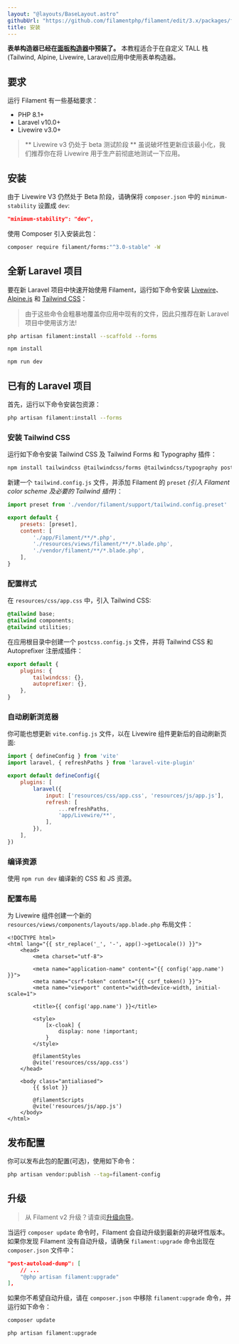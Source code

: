 ```yaml
---
layout: "@layouts/BaseLayout.astro"
githubUrl: "https://github.com/filamentphp/filament/edit/3.x/packages/forms/docs/01-installation.md"
title: 安装
---
```


**表单构造器已经在[面板构造器](../panels/installation)中预装了。** 本教程适合于在自定义 TALL 栈(Tailwind, Alpine, Livewire, Laravel)应用中使用表单构造器。

## 要求

运行 Filament 有一些基础要求：

- PHP 8.1+
- Laravel v10.0+
- Livewire v3.0+

> ** Livewire v3 仍处于 beta 测试阶段 **
> 虽说破坏性更新应该最小化，我们推荐你在将 Livewire 用于生产前彻底地测试一下应用。

## 安装

由于 Livewire V3 仍然处于 Beta 阶段，请确保将 `composer.json` 中的 `minimum-stability` 设置成 `dev`:

```json
"minimum-stability": "dev",
```

使用 Composer 引入安装此包：

```bash
composer require filament/forms:"^3.0-stable" -W
```

## 全新 Laravel 项目

要在新 Laravel 项目中快速开始使用 Filament，运行如下命令安装 [Livewire](https://laravel-livewire.com)、[Alpine.js](https://alpinejs.dev) 和 [Tailwind CSS](https://tailwindcss.com)：

> 由于这些命令会粗暴地覆盖你应用中现有的文件，因此只推荐在新 Laravel 项目中使用该方法!

```bash
php artisan filament:install --scaffold --forms

npm install

npm run dev
```

## 已有的 Laravel 项目

首先，运行以下命令安装包资源：

```bash
php artisan filament:install --forms
```

### 安装 Tailwind CSS

运行如下命令安装 Tailwind CSS 及 Tailwind Forms 和 Typography 插件：

```bash
npm install tailwindcss @tailwindcss/forms @tailwindcss/typography postcss autoprefixer --save-dev
```

新建一个 `tailwind.config.js` 文件，并添加 Filament 的 `preset` *(引入 Filament color scheme 及必要的 Tailwind 插件)*： 

```js
import preset from './vendor/filament/support/tailwind.config.preset'

export default {
    presets: [preset],
    content: [
        './app/Filament/**/*.php',
        './resources/views/filament/**/*.blade.php',
        './vendor/filament/**/*.blade.php',
    ],
}
```

### 配置样式

在 `resources/css/app.css` 中，引入 Tailwind CSS:

```css
@tailwind base;
@tailwind components;
@tailwind utilities;
```

在应用根目录中创建一个 `postcss.config.js` 文件，并将 Tailwind CSS 和 Autoprefixer 注册成插件：

```js
export default {
    plugins: {
        tailwindcss: {},
        autoprefixer: {},
    },
}
```

### 自动刷新浏览器

你可能也想更新 `vite.config.js` 文件，以在 Livewire 组件更新后的自动刷新页面:

```js
import { defineConfig } from 'vite'
import laravel, { refreshPaths } from 'laravel-vite-plugin'

export default defineConfig({
    plugins: [
        laravel({
            input: ['resources/css/app.css', 'resources/js/app.js'],
            refresh: [
                ...refreshPaths,
                'app/Livewire/**',
            ],
        }),
    ],
})
```

### 编译资源

使用 `npm run dev` 编译新的 CSS 和 JS 资源。

### 配置布局

为 Livewire 组件创建一个新的 `resources/views/components/layouts/app.blade.php` 布局文件：

```blade
<!DOCTYPE html>
<html lang="{{ str_replace('_', '-', app()->getLocale()) }}">
    <head>
        <meta charset="utf-8">

        <meta name="application-name" content="{{ config('app.name') }}">
        <meta name="csrf-token" content="{{ csrf_token() }}">
        <meta name="viewport" content="width=device-width, initial-scale=1">

        <title>{{ config('app.name') }}</title>

        <style>
            [x-cloak] {
                display: none !important;
            }
        </style>

        @filamentStyles
        @vite('resources/css/app.css')
    </head>

    <body class="antialiased">
        {{ $slot }}

        @filamentScripts
        @vite('resources/js/app.js')
    </body>
</html>
```

## 发布配置

你可以发布此包的配置(可选)，使用如下命令：

```bash
php artisan vendor:publish --tag=filament-config
```

## 升级

> 从 Filament v2 升级？请查阅[升级向导](upgrade-guide)。

当运行 `composer update` 命令时，Filament 会自动升级到最新的非破坏性版本。如果你发现 Filament 没有自动升级，请确保 `filament:upgrade` 命令出现在 `composer.json` 文件中：

```json
"post-autoload-dump": [
    // ...
    "@php artisan filament:upgrade"
],
```

如果你不希望自动升级，请在 `composer.json` 中移除 `filament:upgrade` 命令，并运行如下命令：

```bash
composer update

php artisan filament:upgrade
```
